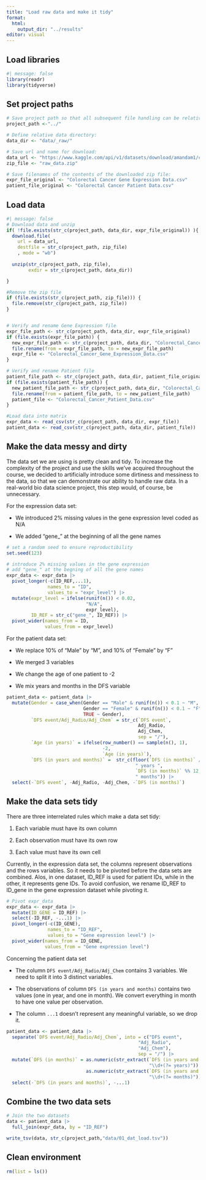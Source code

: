 ```yaml
---
title: "Load raw data and make it tidy"
format:
  html:
    output_dir: "../results"
editor: visual
---
```


## Load libraries

```r
#| message: false
library(readr)
library(tidyverse)

```

## Set project paths

```r

# Save project path so that all subsequent file handling can be relative to that:
project_path <-"../"

# Define relative data directory:
data_dir <- "data/_raw/"

# Save url and name for download:
data_url <- "https://www.kaggle.com/api/v1/datasets/download/amandam1/colorectal-cancer-patients"
zip_file <- "raw_data.zip"

# Save filenames of the contents of the downloaded zip file:
expr_file_original <- "Colorectal Cancer Gene Expression Data.csv"
patient_file_original <- "Colorectal Cancer Patient Data.csv"


```

## Load data

```r
#| message: false 
# Download data and unzip
if( !file.exists(str_c(project_path, data_dir, expr_file_original)) ){
  download.file(
    url = data_url,
    destfile = str_c(project_path, zip_file)
    , mode = "wb")
  
  unzip(str_c(project_path, zip_file),
        exdir = str_c(project_path, data_dir))

}

#Remove the zip file
if (file.exists(str_c(project_path, zip_file))) {
  file.remove(str_c(project_path, zip_file))
}


# Verify and rename Gene Expression file
expr_file_path <- str_c(project_path, data_dir, expr_file_original)
if (file.exists(expr_file_path)) {
  new_expr_file_path <- str_c(project_path, data_dir, "Colorectal_Cancer_Gene_Expression_Data.csv")
  file.rename(from = expr_file_path, to = new_expr_file_path)
  expr_file <- "Colorectal_Cancer_Gene_Expression_Data.csv"
}

# Verify and rename Patient file
patient_file_path <- str_c(project_path, data_dir, patient_file_original)
if (file.exists(patient_file_path)) {
  new_patient_file_path <- str_c(project_path, data_dir, "Colorectal_Cancer_Patient_Data.csv")
  file.rename(from = patient_file_path, to = new_patient_file_path)
  patient_file <- "Colorectal_Cancer_Patient_Data.csv"
}

#Load data into matrix
expr_data <- read_csv(str_c(project_path, data_dir, expr_file))
patient_data <- read_csv(str_c(project_path, data_dir, patient_file))

```

## Make the data messy and dirty

The data set we are using is pretty clean and tidy. To increase the complexity of the project and use the skills we've acquired throughout the course, we decided to artificially introduce some dirtiness and messiness to the data, so that we can demonstrate our ability to handle raw data. In a real-world bio data science project, this step would, of course, be unnecessary.

For the expression data set:

-   We introduced 2% missing values in the gene expression level coded as N/A

-   We added "gene\_" at the beginning of all the gene names

```r
# set a random seed to ensure reproductibility
set.seed(123)

# introduce 2% missing values in the gene expression
# add "gene_" at the begning of all the gene names
expr_data <- expr_data |>
  pivot_longer(-c(ID_REF,...1), 
               names_to = "ID", 
               values_to = "expr_level") |> 
  mutate(expr_level = ifelse(runif(n()) < 0.02, 
                             "N/A", 
                             expr_level),
         ID_REF = str_c("gene_", ID_REF)) |> 
  pivot_wider(names_from = ID, 
              values_from = expr_level)
```

For the patient data set:

-   We replace 10% of "Male" by "M", and 10% of "Female" by "F"

-   We merged 3 variables

-   We change the age of one patient to -2

-   We mix years and months in the DFS variable

```r
patient_data <- patient_data |> 
  mutate(Gender = case_when(Gender == "Male" & runif(n()) < 0.1 ~ "M",
                            Gender == "Female" & runif(n()) < 0.1 ~ "F",
                            TRUE ~ Gender),
         `DFS event/Adj_Radio/Adj_Chem` = str_c(`DFS event`, 
                                                Adj_Radio, 
                                                Adj_Chem, 
                                                sep = "/"),
         `Age (in years)` = ifelse(row_number() == sample(n(), 1),
                                   -2, 
                                   `Age (in years)`),
         `DFS (in years and months)` =  str_c(floor(`DFS (in months)` / 12), 
                                               " years ", 
                                               `DFS (in months)` %% 12, 
                                               " months")) |> 
  select(-`DFS event`, -Adj_Radio, -Adj_Chem, -`DFS (in months)`)
```

## Make the data sets tidy

There are three interrelated rules which make a data set tidy:

1.  Each variable must have its own column

2.  Each observation must have its own row

3.  Each value must have its own cell

Currently, in the expression data set, the columns represent observations and the rows variables. So it needs to be pivoted before the data sets are combined. Alos, in one dataset, ID_REF is used for patient IDs, while in the other, it represents gene IDs. To avoid confusion, we rename ID_REF to ID_gene in the gene expression dataset while pivoting it.

```r
# Pivot expr_data
expr_data <- expr_data |>
  mutate(ID_GENE = ID_REF) |>
  select(-ID_REF, -...1) |> 
  pivot_longer(-c(ID_GENE), 
               names_to = "ID_REF", 
               values_to = "Gene expression level") |>
  pivot_wider(names_from = ID_GENE, 
              values_from = "Gene expression level") 
```

Concerning the patient data set

-   The column `DFS event/Adj_Radio/Adj_Chem` contains 3 variables. We need to split it into 3 distinct variables.

-   The observations of column `DFS (in years and months)` contains two values (one in year, and one in month). We convert everything in month to have one value per observation.

-   The column `...1` doesn't represent any meaningful variable, so we drop it.

```r
patient_data <- patient_data |> 
  separate(`DFS event/Adj_Radio/Adj_Chem`, into = c("DFS event",
                                                "Adj_Radio",
                                                "Adj_Chem"),
                                                sep = "/") |>
  mutate(`DFS (in months)` = as.numeric(str_extract(`DFS (in years and months)`, 
                                                    "\\d+(?= years)")) * 12 + 
                             as.numeric(str_extract(`DFS (in years and months)`,
                                                    "\\d+(?= months)"))) |> 
  select(-`DFS (in years and months)`, -...1)
```

## Combine the two data sets

```r
# Join the two datasets
data <- patient_data |>
  full_join(expr_data, by = "ID_REF")

write_tsv(data, str_c(project_path,"data/01_dat_load.tsv"))
```

## Clean environment

```r
rm(list = ls())
```
